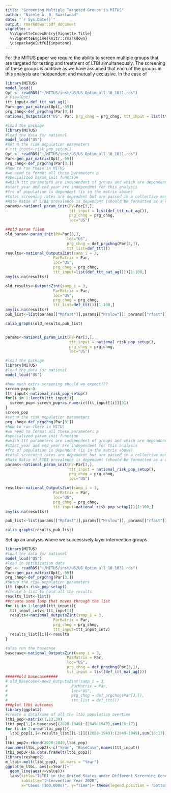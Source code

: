 ```yaml
---
title: "Screening Multiple Targeted Groups in MITUS" 
author: "Nicole A. B. Swartwood"
date: "`r Sys.Date()`"
output: rmarkdown::pdf_document
vignette: >
  %\VignetteIndexEntry{Vignette Title}
  %\VignetteEngine{knitr::rmarkdown}
  \usepackage[utf8]{inputenc}
---
```

For the MITUS paper we require the ability to screen multiple groups that are targeted for testing and treatment of LTBI simultaneously. The screening of these groups is additive as we have assumed that each of the groups in this analysis are independent and mutually exclusive. In the case of 

```r
library(MITUS)
model_load()
Opt <- readRDS("~/MITUS/inst/US/US_Optim_all_10_1031.rds")
# View(Opt)
ttt_input<-def_ttt_nat_ag()
Par<-gen_par_matrix(Opt[,-59])
prg_chng<-def_prgchng(Par[3,])
national_OutputsInt("US", Par, prg_chng = prg_chng, ttt_input = list(ttt_input))
```

```r
#load the package
library(MITUS)
#load the data for national
model_load("US")
#setup the risk population parameters
# ttt_input<-risk_pop_setup()
Opt <- readRDS("~/MITUS/inst/US/US_Optim_all_10_1031.rds")
Par<-gen_par_matrix(Opt[,-59])
prg_chng<-def_prgchng(Par[3,])
#how to run these in MITUS
#we need to format all these parameters p
#specialized param_init function 
#which ttt parameters are independent of groups and which are dependent
#start_year and end_year are independent for this analysis 
#frc of population is dependent (is in the matrix above)
#total screening rates are dependent but are passed in a collective manner
#Rate Ratio of LTBI prevalence is dependent (should be formatted as a vector)
params<-national_param_init(PV=Par[3,],
                            ttt_input = list(def_ttt_nat_ag()),
                            prg_chng = prg_chng,
                            loc="US")

##old param files
old_param<-param_init(PV=Par[3,], 
                           loc="US", 
                           prg_chng = def_prgchng(Par[3,]), 
                           ttt_list=def_ttt())
results<-national_OutputsZint(samp_i = 3,
                     ParMatrix = Par, 
                     loc="US",
                     prg_chng = prg_chng, 
                     ttt_input=list(def_ttt_nat_ag()))[1:100,]
any(is.na(results))

old_results<-OutputsZint(samp_i = 3,
                     ParMatrix = Par, 
                     loc="US",
                     prg_chng = prg_chng, 
                     ttt_list=def_ttt())[1:100,]
any(is.na(results))
pub_list<-list(params[["Mpfast"]],params[["Mrslow"]], params[["rfast"]],params[["rRecov"]])

calib_graphs(old_results,pub_list)


params<-national_param_init(PV=Par[3,],
                            ttt_input = national_risk_pop_setup(),
                            prg_chng = prg_chng,
                            loc="US")
```


```r
#load the package
library(MITUS)
#load the data for national
model_load("US")

#how much extra screening should we expect??? 
screen_pop<-0
ttt_input<-national_risk_pop_setup()
for(i in 1:length(ttt_input)){
  screen_pop<-screen_pop+as.numeric(ttt_input[[i]][3])
}
screen_pop
#setup the risk population parameters
prg_chng<-def_prgchng(Par[3,])
#how to run these in MITUS
#we need to format all these parameters p
#specialized param_init function 
#which ttt parameters are independent of groups and which are dependent
#start_year and end_year are independent for this analysis 
#frc of population is dependent (is in the matrix above)
#total screening rates are dependent but are passed in a collective manner
#Rate Ratio of LTBI prevalence is dependent (should be formatted as a vector)
params<-national_param_init(PV=Par[3,],
                            ttt_input = national_risk_pop_setup(),
                            prg_chng = prg_chng,
                            loc="US")

results<-national_OutputsZint(samp_i = 3,
                     ParMatrix = Par, 
                     loc="US",
                     prg_chng = prg_chng, 
                     ttt_input=national_risk_pop_setup())[1:100,]
any(is.na(results))

pub_list<-list(params[["Mpfast"]],params[["Mrslow"]], params[["rfast"]],params[["rRecov"]])

calib_graphs(results,pub_list)

```





Set up an analysis where we successively layer intervention groups

```r
library(MITUS)
#load the data for national
model_load("US")
#load in optimization data
Opt <- readRDS("~/MITUS/inst/US/US_Optim_all_10_1031.rds")
Par<-gen_par_matrix(Opt[,-59])
prg_chng<-def_prgchng(Par[3,])
#setup the risk population parameters
ttt_input<-risk_pop_setup()
#create a list to hold all the results 
results_list<-list()
##create some loop that moves through the list 
for (i in 1:length(ttt_input)){
  ttt_input_intv<-ttt_input[1]
  results<-national_OutputsZint(samp_i = 3,
                     ParMatrix = Par, 
                     prg_chng = prg_chng, 
                     ttt_input=ttt_input_intv)
  results_list[[i]]<-results
}

#also run the basecase 
basecase<-national_OutputsZint(samp_i = 3, 
                           ParMatrix = Par, 
                           loc="US", 
                           prg_chng = def_prgchng(Par[3,]),
                           ttt_input = list(def_ttt_nat_ag()))
######old basecase#####
# old_basecase<-new2_OutputsZint(samp_i = 3, 
#                            ParMatrix = Par, 
#                            loc="US", 
#                            prg_chng = def_prgchng(Par[3,]),
#                            ttt_list = def_ttt())
###plot ltbi outcomes 
library(ggplot2)
#create a dataframe of all the ltbi population overtime 
ltbi_pop<-matrix(1,13,30)
ltbi_pop[1,]<-basecase[(2020-1949):(2049-1949),sum(16:17)]
for (i in 2:nrow(ltbi_pop)){
  ltbi_pop[i,]<-results_list[[i-1]][(2020-1949):(2049-1949),sum(16:17)]
}
ltbi_pop2<-rbind(2020:2049,ltbi_pop)
rownames(ltbi_pop2)<-c("Year", "BaseCase",names(ttt_input))
ltbi_pop3<-as.data.frame(t(ltbi_pop2))
library(reshape2)
m_ltbi<-melt(ltbi_pop3, id.vars = "Year")
ggplot(m_ltbi, aes(x=Year))+
  geom_line(aes(y=value))+
  labs(title="TLTBI in the United States under Different Screening Conditions", 
       subtitle="Intervention Year 2020", 
       x="Cases (100,000s)", y="Time")+ theme(legend.position = 'bottom')
```

